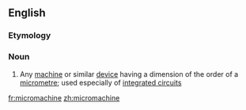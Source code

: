 ==English==

===Etymology===
{{prefix|micro|machine|lang=en}}

===Noun===
{{en-noun}}

# Any [[machine]] or similar [[device]] having a dimension of the order of a [[micrometre]]; used especially of [[integrated circuit]]s

[[fr:micromachine]]
[[zh:micromachine]]